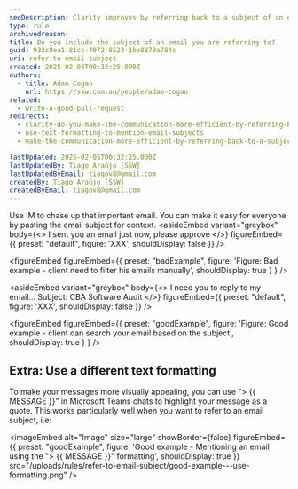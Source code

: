 ```yaml
---
seoDescription: Clarity improves by referring back to a subject of an email, making communication more efficient.
type: rule
archivedreason:
title: Do you include the subject of an email you are referring to?
guid: 933c8ea1-81cc-4972-8523-1be0879a784c
uri: refer-to-email-subject
created: 2025-02-05T00:32:25.000Z
authors:
  - title: Adam Cogan
    url: https://ssw.com.au/people/adam-cogan
related:
  - write-a-good-pull-request
redirects:
  - clarity-do-you-make-the-communication-more-efficient-by-referring-back-to-a-subject-of-an-email
  - use-text-formatting-to-mention-email-subjects
  - make-the-communication-more-efficient-by-referring-back-to-a-subject-of-an-email

lastUpdated: 2025-02-05T00:32:25.000Z
lastUpdatedBy: Tiago Araújo [SSW]
lastUpdatedByEmail: tiagov8@gmail.com
createdBy: Tiago Araújo [SSW]
createdByEmail: tiagov8@gmail.com
---
```


Use IM to chase up that important email. You can make it easy for everyone by pasting the email subject for context.
<asideEmbed
  variant="greybox"
  body={<>
    I sent you an email just now, please approve
  </>}
  figureEmbed={{
    preset: "default",
    figure: 'XXX',
    shouldDisplay: false
  }}
/>

<figureEmbed figureEmbed={{
  preset: "badExample",
  figure: 'Figure: Bad example - client need to filter his emails manually',
  shouldDisplay: true
} } />


<asideEmbed
  variant="greybox"
  body={<>
    I need you to reply to my email... Subject: CBA Software Audit
  </>}
  figureEmbed={{
    preset: "default",
    figure: 'XXX',
    shouldDisplay: false
  }}
/>

<figureEmbed figureEmbed={{
  preset: "goodExample",
  figure: 'Figure: Good example - client can search your email based on the subject',
  shouldDisplay: true
} } />


## Extra: Use a different text formatting

To make your messages more visually appealing, you can use "> &#123;&#123; MESSAGE &#125;&#125;" in Microsoft Teams chats to highlight your message as a quote. This works particularly well when you want to refer to an email subject, i.e:

<imageEmbed
  alt="Image"
  size="large"
  showBorder={false}
  figureEmbed={{
    preset: "goodExample",
    figure: 'Good example - Mentioning an email using the "> &#123;&#123; MESSAGE &#125;&#125;" formatting',
    shouldDisplay: true
  }}
  src="/uploads/rules/refer-to-email-subject/good-example---use-formatting.png"
/>
